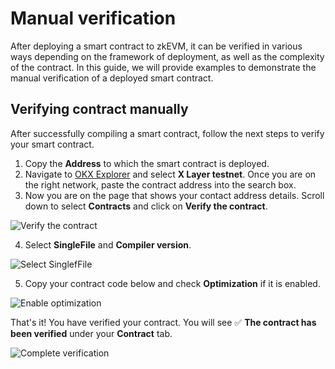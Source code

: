 # Manual verification
After deploying a smart contract to zkEVM, it can be verified in various ways depending on the framework of deployment, as well as the complexity of the contract. In this guide, we will provide examples to demonstrate the manual verification of a deployed smart contract.

## Verifying contract manually
After successfully compiling a smart contract, follow the next steps to verify your smart contract.
1. Copy the **Address** to which the smart contract is deployed.
2. Navigate to [OKX Explorer](https://www.okx.com/explorer/ "OKX Explorer") and select **X Layer testnet**. Once you are on the right network, paste the contract address into the search box.
3. Now you are on the page that shows your contact address details. Scroll down to select **Contracts** and click on **Verify the contract**.

![Verify the contract](./img/verify-the-contract.png)

4. Select **SingleFile** and **Compiler version**.

![Select SinglefFile](./img/select-singlefile.png)

5. Copy your contract code below and check **Optimization** if it is enabled.

![Enable optimization](./img/enable-optimization.png)

That's it! You have verified your contract. You will see ✅ **The contract has been verified** under your **Contract** tab.

![Complete verification](./img/complete-verification.png)

